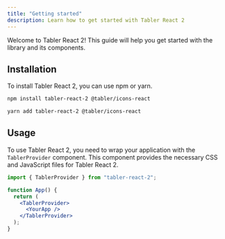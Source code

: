```yaml
---
title: "Getting started"
description: Learn how to get started with Tabler React 2
---
```


Welcome to Tabler React 2! This guide will help you get started with the library and its components.

## Installation

To install Tabler React 2, you can use npm or yarn.

```bash
npm install tabler-react-2 @tabler/icons-react
```

```bash
yarn add tabler-react-2 @tabler/icons-react
```

## Usage

To use Tabler React 2, you need to wrap your application with the `TablerProvider` component. This component provides the necessary CSS and JavaScript files for Tabler React 2.

```jsx
import { TablerProvider } from "tabler-react-2";

function App() {
  return (
    <TablerProvider>
      <YourApp />
    </TablerProvider>
  );
}
```
